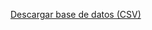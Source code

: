 <p class="text-center my-5">
  <a href="assets/dist/db_countries_risk_es.csv" class="btn btn-primary">Descargar base de datos (CSV)</a>
</p>
